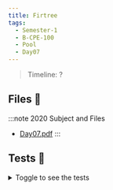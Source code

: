 ```yaml
---
title: Firtree
tags:
  - Semester-1
  - B-CPE-100
  - Pool
  - Day07
---
```

> Timeline: ?


## Files 📂

:::note 2020 Subject and Files
- [Day07.pdf](https://github.com/Studio-17/Epitech-Subjects/raw/main/Semester-1/B-CPE-100/Pool/Day07/Day07.pdf)
:::

## Tests 🤖
<details>
  <summary>Toggle to see the tests</summary>
  <div>
Yo
  </div>
</details>

